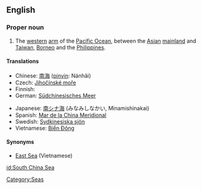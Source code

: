 ==English==

===Proper noun===
{{en-proper noun}}

# The [[western]] [[arm]] of the [[Pacific Ocean]], between the [[Asian]] [[mainland]] and [[Taiwan]], [[Borneo]] and the [[Philippines]].

====Translations====
{{top}}
* Chinese: [[南海]] ([[pinyin]]: Nánhǎi)
* Czech: [[Jihočínské moře]] {{n}}
* Finnish: {{t|fi|Etelä-Kiinanmeri}}
* German: [[Südchinesisches Meer]] {{n}}
{{mid}}
* Japanese: [[南シナ海]] (みなみしなかい, Minamishinakai)
* Spanish: [[Mar de la China Meridional]] {{m}}
* Swedish: [[Sydkinesiska sjön]] {{c}}
* Vietnamese: [[Biển Đông]]

====Synonyms====
*[[East Sea]] (Vietnamese)

[[Category:Seas]]

[[id:South China Sea]]